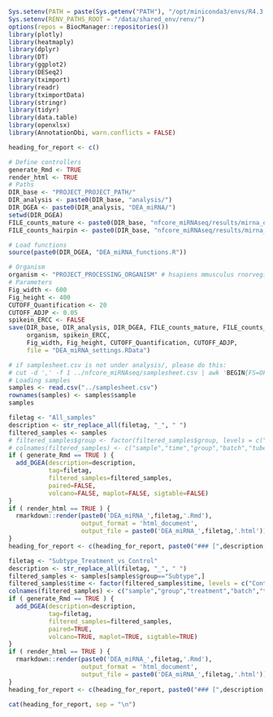 ```r
Sys.setenv(PATH = paste(Sys.getenv("PATH"), "/opt/miniconda3/envs/R4.3.2/bin", sep = ":"))
Sys.setenv(RENV_PATHS_ROOT = "/data/shared_env/renv/")
options(repos = BiocManager::repositories())
library(plotly)
library(heatmaply)
library(dplyr)
library(DT)
library(ggplot2)
library(DESeq2)
library(tximport)
library(readr)
library(tximportData)
library(stringr)
library(tidyr)
library(data.table)
library(openxlsx)
library(AnnotationDbi, warn.conflicts = FALSE)

heading_for_report <- c()
```

```r
# Define controllers
generate_Rmd <- TRUE
render_html <- TRUE
# Paths
DIR_base <- "PROJECT_PROJECT_PATH/"
DIR_analysis <- paste0(DIR_base, "analysis/")
DIR_DGEA <- paste0(DIR_analysis, "DEA_miRNA/")
setwd(DIR_DGEA)
FILE_counts_mature <- paste0(DIR_base, "nfcore_miRNAseq/results/mirna_quant/edger_qc/mature_counts.csv")
FILE_counts_hairpin <- paste0(DIR_base, "nfcore_miRNAseq/results/mirna_quant/edger_qc/hairpin_counts.csv")

# Load functions
source(paste0(DIR_DGEA, "DEA_miRNA_functions.R"))

# Organism
organism <- "PROJECT_PROCESSING_ORGANISM" # hsapiens mmusculus rnorvegicus sscrofa
# Parameters
Fig_width <- 600
Fig_height <- 400
CUTOFF_Quantification <- 20
CUTOFF_ADJP <- 0.05
spikein_ERCC <- FALSE
save(DIR_base, DIR_analysis, DIR_DGEA, FILE_counts_mature, FILE_counts_hairpin, 
     organism, spikein_ERCC,
     Fig_width, Fig_height, CUTOFF_Quantification, CUTOFF_ADJP,
     file = "DEA_miRNA_settings.RData")
```

```r
# if samplesheet.csv is not under analysis/, please do this:
# cut -d ',' -f 1 ../nfcore_miRNAseq/samplesheet.csv | awk 'BEGIN{FS=OFS="_"} {print $0, $1, $2, $3, $4}' OFS=',' > samplesheet.csv
# Loading samples
samples <- read.csv("../samplesheet.csv")
rownames(samples) <- samples$sample
samples
```


```r
filetag <- "All_samples"
description <- str_replace_all(filetag, "_", " ")
filtered_samples <- samples
# filtered_samples$group <- factor(filtered_samples$group, levels = c("Placebo","Treatment"))
# colnames(filtered_samples) <- c("sample","time","group","batch","tube")
if ( generate_Rmd == TRUE ) {
  add_DGEA(description=description, 
           tag=filetag, 
           filtered_samples=filtered_samples, 
           paired=FALSE,
           volcano=FALSE, maplot=FALSE, sigtable=FALSE)
}
if ( render_html == TRUE ) {
  rmarkdown::render(paste0('DEA_miRNA_',filetag,'.Rmd'), 
                    output_format = 'html_document',
                    output_file = paste0('DEA_miRNA_',filetag,'.html'))
}
heading_for_report <- c(heading_for_report, paste0("### [",description,"](DEA_miRNA/DEA_miRNA_",filetag,".html)"))
```

```r
filetag <- "Subtype_Treatment_vs_Control"
description <- str_replace_all(filetag, "_", " ")
filtered_samples <- samples[samples$group=="Subtype",]
filtered_samples$time <- factor(filtered_samples$time, levels = c("Control","Treatment"))
colnames(filtered_samples) <- c("sample","group","treatment","batch","tube")
if ( generate_Rmd == TRUE ) {
  add_DGEA(description=description, 
           tag=filetag, 
           filtered_samples=filtered_samples, 
           paired=TRUE,
           volcano=TRUE, maplot=TRUE, sigtable=TRUE)
}
if ( render_html == TRUE ) {
  rmarkdown::render(paste0('DEA_miRNA_',filetag,'.Rmd'), 
                    output_format = 'html_document',
                    output_file = paste0('DEA_miRNA_',filetag,'.html'))
}
heading_for_report <- c(heading_for_report, paste0("### [",description,"](DEA_miRNA/DEA_miRNA_",filetag,".html)"))
```


```r
cat(heading_for_report, sep = "\n")
```